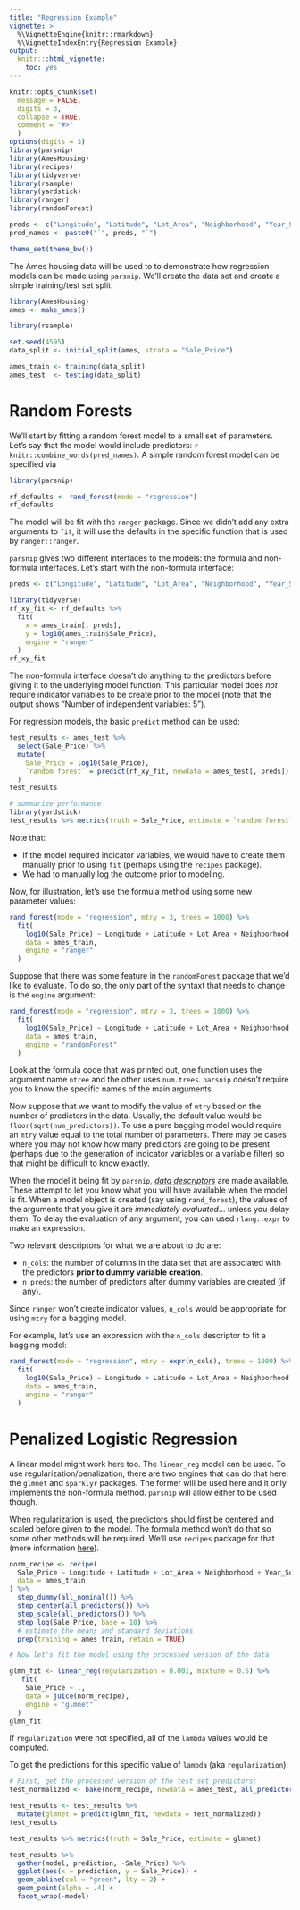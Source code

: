 ```yaml
---
title: "Regression Example"
vignette: >
  %\VignetteEngine{knitr::rmarkdown}
  %\VignetteIndexEntry{Regression Example}
output:
  knitr:::html_vignette:
    toc: yes
---
```


```r
knitr::opts_chunk$set(
  message = FALSE,
  digits = 3,
  collapse = TRUE,
  comment = "#>"
  )
options(digits = 3)
library(parsnip)
library(AmesHousing)
library(recipes)
library(tidyverse)
library(rsample)
library(yardstick)
library(ranger)
library(randomForest)

preds <- c("Longitude", "Latitude", "Lot_Area", "Neighborhood", "Year_Sold")
pred_names <- paste0("`", preds, "`")

theme_set(theme_bw())
```

The Ames housing data will be used to to demonstrate how regression models can be made using `parsnip`. We'll create the data set and create a simple training/test set split:

```r
library(AmesHousing)
ames <- make_ames()

library(rsample)

set.seed(4595)
data_split <- initial_split(ames, strata = "Sale_Price")

ames_train <- training(data_split)
ames_test  <- testing(data_split)
```

# Random Forests

We'll start by fitting a random forest model to a small set of parameters. Let's say that the model would include predictors: `r knitr::combine_words(pred_names)`. A simple random forest model can be specified via

```r
library(parsnip)

rf_defaults <- rand_forest(mode = "regression")
rf_defaults
```

The model will be fit with the `ranger` package. Since we didn't add any extra arguments to `fit`, it will use the defaults in the specific function that is used by `ranger::ranger`. 

`parsnip` gives two different interfaces to the models: the formula and non-formula interfaces. Let's start with the non-formula interface:


```r
preds <- c("Longitude", "Latitude", "Lot_Area", "Neighborhood", "Year_Sold")

library(tidyverse)
rf_xy_fit <- rf_defaults %>%
  fit(
    x = ames_train[, preds],
    y = log10(ames_train$Sale_Price),
    engine = "ranger"
  )
rf_xy_fit
```

The non-formula interface doesn't do anything to the predictors before giving it to the underlying model function. This particular model does _not_ require indicator variables to be create prior to the model (note that the output shows "Number of independent variables:  5"). 

For regression models, the basic `predict` method can be used:

```r
test_results <- ames_test %>%
  select(Sale_Price) %>%
  mutate(
    Sale_Price = log10(Sale_Price),
    `random forest` = predict(rf_xy_fit, newdata = ames_test[, preds])
  ) 
test_results

# summarize performance
library(yardstick)
test_results %>% metrics(truth = Sale_Price, estimate = `random forest`) 
```
Note that: 

 * If the model required indicator variables, we would have to create them manually prior to using `fit` (perhaps using the `recipes` package).
 * We had to manually log the outcome prior to modeling. 

Now, for illustration, let's use the formula method using some new parameter values:

```r
rand_forest(mode = "regression", mtry = 3, trees = 1000) %>%
  fit(
    log10(Sale_Price) ~ Longitude + Latitude + Lot_Area + Neighborhood + Year_Sold,
    data = ames_train,
    engine = "ranger"
  )
```
 
Suppose that there was some feature in the `randomForest` package that we'd like to evaluate. To do so, the only part of the syntaxt that needs to change is the `engine` argument:


```r
rand_forest(mode = "regression", mtry = 3, trees = 1000) %>%
  fit(
    log10(Sale_Price) ~ Longitude + Latitude + Lot_Area + Neighborhood + Year_Sold,
    data = ames_train,
    engine = "randomForest"
  )
```

Look at the formula code that was printed out, one function uses the argument name `ntree` and the other uses `num.trees`. `parsnip` doesn't require you to know the specific names of the main arguments. 

Now suppose that we want to modify the value of `mtry` based on the number of predictors in the data. Usually, the default value would be `floor(sqrt(num_predictors))`. To use a pure bagging model would require an `mtry` value equal to the total number of parameters. There may be cases where you may not know how many predictors are going to be present (perhaps due to the generation of indicator variables or a variable filter) so that might be difficult to know exactly. 

When the model it being fit by `parsnip`, [_data descriptors_](https://topepo.github.io/parsnip/reference/descriptors.html) are made available. These attempt to let you know what you will have available when the model is fit. When a model object is created (say  using `rand_forest`), the values of the arguments that you give it are _immediately evaluated_... unless you delay them. To delay the evaluation of any argument, you can used `rlang::expr` to make an expression. 

Two relevant descriptors for what we are about to do are:

 * `n_cols`: the number of columns in the data set that are associated with the predictors **prior to dummy variable creation**.
 * `n_preds`: the number of predictors after dummy variables are created (if any).

Since `ranger` won't create indicator values, `n_cols` would be appropriate for using `mtry` for a bagging model. 

For example, let's use an expression with the `n_cols` descriptor to fit a bagging model: 

```r
rand_forest(mode = "regression", mtry = expr(n_cols), trees = 1000) %>%
  fit(
    log10(Sale_Price) ~ Longitude + Latitude + Lot_Area + Neighborhood + Year_Sold,
    data = ames_train,
    engine = "ranger"
  )
```


# Penalized Logistic Regression

A linear model might work here too. The `linear_reg` model can be used. To use regularization/penalization, there are two engines that can do that here: the `glmnet` and `sparklyr` packages. The former will be used here and it only implements the non-formula method. `parsnip` will allow either to be used though. 

When regularization is used, the predictors should first be centered and scaled before given to the model. The formula method won't do that so some other methods will be required. We'll use `recipes` package for that (more information [here](https://tidymodels.github.io/recipes/)). 
```r
norm_recipe <- recipe(
  Sale_Price ~ Longitude + Latitude + Lot_Area + Neighborhood + Year_Sold, 
  data = ames_train
) %>%
  step_dummy(all_nominal()) %>%
  step_center(all_predictors()) %>%
  step_scale(all_predictors()) %>%
  step_log(Sale_Price, base = 10) %>% 
  # estimate the means and standard deviations
  prep(training = ames_train, retain = TRUE)

# Now let's fit the model using the processed version of the data

glmn_fit <- linear_reg(regularization = 0.001, mixture = 0.5) %>% 
   fit(
    Sale_Price ~ .,
    data = juice(norm_recipe),
    engine = "glmnet"
  )
glmn_fit
```

If `regularization` were not specified, all of the `lambda` values would be computed. 

To get the predictions for this specific value of `lambda` (aka `regularization`):

```r
# First, get the processed version of the test set predictors:
test_normalized <- bake(norm_recipe, newdata = ames_test, all_predictors())

test_results <- test_results %>%
  mutate(glmnet = predict(glmn_fit, newdata = test_normalized)) 
test_results

test_results %>% metrics(truth = Sale_Price, estimate = glmnet) 

test_results %>% 
  gather(model, prediction, -Sale_Price) %>% 
  ggplot(aes(x = prediction, y = Sale_Price)) + 
  geom_abline(col = "green", lty = 2) + 
  geom_point(alpha = .4) + 
  facet_wrap(~model)
```
